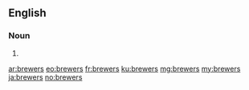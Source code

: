 {{also|Brewers}}
==English==

===Noun===
{{head|en|noun plural form}}

# {{plural of|brewer|lang=en}}

[[ar:brewers]]
[[eo:brewers]]
[[fr:brewers]]
[[ku:brewers]]
[[mg:brewers]]
[[my:brewers]]
[[ja:brewers]]
[[no:brewers]]